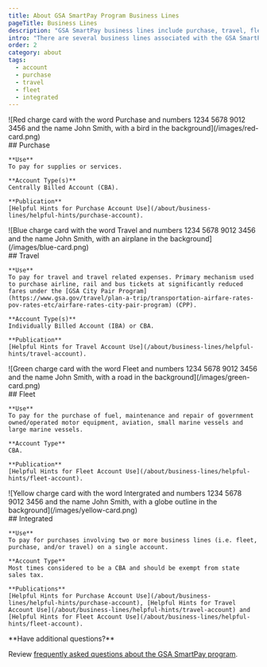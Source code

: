 ```yaml
---
title: About GSA SmartPay Program Business Lines
pageTitle: Business Lines
description: "GSA SmartPay business lines include purchase, travel, fleet, and integrated."
intro: "There are several business lines associated with the GSA SmartPay® program."
order: 2
category: about
tags:
  - account
  - purchase
  - travel
  - fleet
  - integrated
---
```



<BusinessCard>
  <div slot="left">
  ![Red charge card with the word Purchase and numbers 1234 5678 9012 3456 and the name John Smith, with a bird in the background](/images/red-card.png)
  </div>
  <div slot="right">
    ## Purchase

    **Use**  
    To pay for supplies or services.

    **Account Type(s)**  
    Centrally Billed Account (CBA).

    **Publication**  
    [Helpful Hints for Purchase Account Use](/about/business-lines/helpful-hints/purchase-account).

  </div>
</BusinessCard>
<BusinessCard>
  <div slot="left">
  ![Blue charge card with the word Travel and numbers 1234 5678 9012 3456 and the name John Smith, with an airplane in the background](/images/blue-card.png)
  </div>
  <div slot="right">
    ## Travel

    **Use**  
    To pay for travel and travel related expenses. Primary mechanism used to purchase airline, rail and bus tickets at significantly reduced fares under the [GSA City Pair Program](https://www.gsa.gov/travel/plan-a-trip/transportation-airfare-rates-pov-rates-etc/airfare-rates-city-pair-program) (CPP).  

    **Account Type(s)**  
    Individually Billed Account (IBA) or CBA.

    **Publication**  
    [Helpful Hints for Travel Account Use](/about/business-lines/helpful-hints/travel-account).

  </div>
</BusinessCard>

<BusinessCard>
  <div slot="left">
  ![Green charge card with the word Fleet and numbers 1234 5678 9012 3456 and the name John Smith, with a road in the background](/images/green-card.png)
  </div>
  <div slot="right">
    ## Fleet

    **Use**  
    To pay for the purchase of fuel, maintenance and repair of government owned/operated motor equipment, aviation, small marine vessels and large marine vessels.

    **Account Type**  
    CBA.  

    **Publication**  
    [Helpful Hints for Fleet Account Use](/about/business-lines/helpful-hints/fleet-account).   

  </div>
</BusinessCard>

<BusinessCard>
  <div slot="left">
  ![Yellow charge card with the word Intergrated and numbers 1234 5678 9012 3456 and the name John Smith, with a globe outline in the background](/images/yellow-card.png)
  </div>
  <div slot="right">
    ## Integrated

    **Use**  
    To pay for purchases involving two or more business lines (i.e. fleet, purchase, and/or travel) on a single account.

    **Account Type**  
    Most times considered to be a CBA and should be exempt from state sales tax.

    **Publications**  
    [Helpful Hints for Purchase Account Use](/about/business-lines/helpful-hints/purchase-account), [Helpful Hints for Travel Account Use](/about/business-lines/helpful-hints/travel-account) and [Helpful Hints for Fleet Account Use](/about/business-lines/helpful-hints/fleet-account).
      
  </div>
</BusinessCard>
<SummaryBox>
  **Have additional questions?**

  Review [frequently asked questions about the GSA SmartPay program](/faq/).
</SummaryBox>
